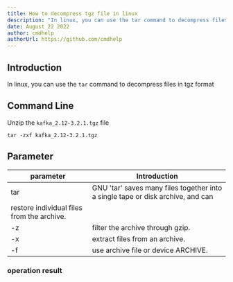 ```yaml
---
title: How to decompress tgz file in linux
description: "In linux, you can use the tar command to decompress files in tgz format"
date: August 22 2022
author: cmdhelp
authorUrl: https://github.com/cmdhelp
---
```

## Introduction
In linux, you can use the `tar` command to decompress files in tgz format
## Command Line
Unzip the `kafka_2.12-3.2.1.tgz` file
```linux
tar -zxf kafka_2.12-3.2.1.tgz
```
## Parameter
| parameter | Introduction                                                               |
| --------- | -------------------------------------------------------------------------- |
| tar   |GNU 'tar' saves many files together into a single tape or disk archive, and can
restore individual files from the archive.|
| -z  |filter the archive through gzip.|
| -x   |extract files from an archive.|
| -f   |use archive file or device ARCHIVE.|

###  operation result
```

```
